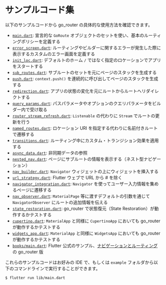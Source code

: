 # サンプルコード集

以下のサンプルコードから go_router の具体的な使用方法を確認できます。

- [`main.dart`](https://github.com/csells/go_router/blob/main/go_router/example/lib/main.dart):
  宣言的な `GoRoute` オブジェクトのセットを使い、基本のルーティングポリシーを定義する
- [`error_screen.dart`](https://github.com/csells/go_router/blob/main/go_router/example/lib/error_screen.dart):
  ルーティングやビルダーに関するエラーが発生した際に表示するカスタムのエラー画面を定義する
- [`init_loc.dart`](https://github.com/csells/go_router/blob/main/go_router/example/lib/init_loc.dart):
  デフォルトのホーム `/` ではなく指定のロケーションでアプリをスタートする
- [`sub_routes.dart`](https://github.com/csells/go_router/blob/main/go_router/example/lib/sub_routes.dart):
  サブルートのセットを元にページのスタックを生成する
- [`push.dart`](https://github.com/csells/go_router/blob/main/go_router/example/lib/push.dart):
  `context.push()` を連続的に呼び出してページのスタックを生成する
- [`redirection.dart`](https://github.com/csells/go_router/blob/main/go_router/example/lib/redirection.dart):
  アプリの状態の変化を元にルートからルートへリダイレクトする
- [`query_params.dart`](https://github.com/csells/go_router/blob/main/go_router/example/lib/query_params.dart):
  パスパラメータやオプションのクエリパラメータをビルダー内で受け取る
- [`router_stream_refresh.dart`](https://github.com/csells/go_router/blob/main/go_router/example/lib/router_stream_refresh.dart):
  `Listenable` の代わりに `Stream` でルートの更新を行う
- [`named_routes.dart`](https://github.com/csells/go_router/blob/main/go_router/example/lib/named_routes.dart):
  ロケーション URI を指定する代わりに名前付きルートで遷移する
- [`transitions.dart`](https://github.com/csells/go_router/blob/main/go_router/example/lib/transitions.dart):
  ルーティング中にカスタム・トランジション効果を適用する
- [`async_data.dart`](https://github.com/csells/go_router/blob/main/go_router/example/lib/async_data.dart):
  非同期データの参照
- [`nested_nav.dart`](https://github.com/csells/go_router/blob/main/go_router/example/lib/nested_nav.dart):
  ページにサブルートの情報を表示する（ネスト型ナビゲーション）
- [`nav_builder.dart`](https://github.com/csells/go_router/blob/main/go_router/example/lib/nav_builder.dart):
  `Navigator` ウィジェットの上にウィジェットを挿入する
- [`url_strategy.dart`](https://github.com/csells/go_router/blob/main/go_router/example/lib/url_strategy.dart):
  Flutter ウェブで URL から # を除く
- [`navigator_integration.dart`](https://github.com/csells/go_router/blob/main/go_router/example/lib/navigator_integration.dart):
  `Navigator` を使ってユーザー入力情報を集めるページに遷移する
- [`nav_observer.dart`](https://github.com/csells/go_router/blob/main/go_router/example/lib/nav_observer.dart):
  `MaterialPage` 等に渡すデフォルトの引数を通じて `NavigatorObserver` にルートの追加情報を伝える
- [`state_restoration.dart`](https://github.com/csells/go_router/blob/main/go_router/example/lib/state_restoration.dart):
  go_router で状態復元（State Restoration）が動作するかテストする
- [`cupertino.dart`](https://github.com/csells/go_router/blob/main/go_router/example/lib/cupertino.dart):
  `MaterialApp` と同様に `CupertinoApp` においても go_router が動作するかテストする
- [`widgets_app.dart`](https://github.com/csells/go_router/blob/main/go_router/example/lib/widgets_app.dart):
  `MaterialApp` と同様に `WidgetsApp` においても go_router が動作するかテストする
- [`books/main.dart`](https://github.com/csells/go_router/blob/main/go_router/example/lib/books/main.dart):
  Flutter 公式のサンプル、[ナビゲーションとルーティング](https://github.com/flutter/samples/tree/master/navigation_and_routing)の go_router 版

これらのサンプルコードはお好みの IDE で、もしくは `example` フォルダから以下のコマンドラインで実行することができます。

```sh
$ flutter run lib/main.dart
```
